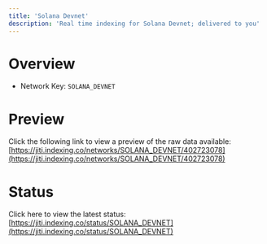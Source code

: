 ```yaml
---
title: 'Solana Devnet'
description: 'Real time indexing for Solana Devnet; delivered to you'
---
```


# Overview
- Network Key: `SOLANA_DEVNET`

# Preview
Click the following link to view a preview of the raw data available: [https://jiti.indexing.co/networks/SOLANA_DEVNET/402723078](https://jiti.indexing.co/networks/SOLANA_DEVNET/402723078)

# Status
Click here to view the latest status: [https://jiti.indexing.co/status/SOLANA_DEVNET](https://jiti.indexing.co/status/SOLANA_DEVNET)
